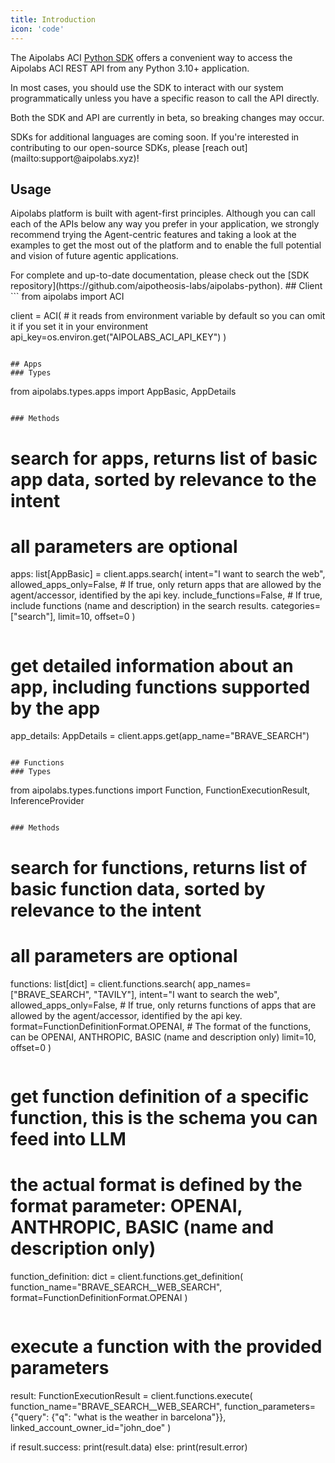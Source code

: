 ```yaml
---
title: Introduction
icon: 'code'
---
```

The Aipolabs ACI [Python SDK](https://github.com/aipotheosis-labs/aipolabs-python) offers a convenient way to access the Aipolabs ACI REST API from any Python 3.10+ application.

In most cases, you should use the SDK to interact with our system programmatically unless you have a specific reason to call the API directly.

Both the SDK and API are currently in beta, so breaking changes may occur.

<Note>
SDKs for additional languages are coming soon. If you're interested in contributing to our open-source SDKs, please [reach out](mailto:support@aipolabs.xyz)!
</Note>

## Usage
Aipolabs platform is built with agent-first principles. Although you can call each of the APIs below any way you prefer in your application, we strongly recommend trying the Agent-centric features and taking a look at the examples to get the most out of the platform and to enable the full potential and vision of future agentic applications.

<Note>
For complete and up-to-date documentation, please check out the [SDK repository](https://github.com/aipotheosis-labs/aipolabs-python).
</Note>
## Client
```
from aipolabs import ACI

client = ACI(
    # it reads from environment variable by default so you can omit it if you set it in your environment
    api_key=os.environ.get("AIPOLABS_ACI_API_KEY")
)
```

## Apps
### Types
```
from aipolabs.types.apps import AppBasic, AppDetails
```

### Methods
```
# search for apps, returns list of basic app data, sorted by relevance to the intent
# all parameters are optional
apps: list[AppBasic] = client.apps.search(
    intent="I want to search the web",
    allowed_apps_only=False, # If true, only return apps that are allowed by the agent/accessor, identified by the api key.
    include_functions=False, # If true, include functions (name and description) in the search results.
    categories=["search"],
    limit=10,
    offset=0
)
```
```
# get detailed information about an app, including functions supported by the app
app_details: AppDetails = client.apps.get(app_name="BRAVE_SEARCH")
```

## Functions
### Types
```
from aipolabs.types.functions import Function, FunctionExecutionResult, InferenceProvider
```

### Methods
```
# search for functions, returns list of basic function data, sorted by relevance to the intent
# all parameters are optional
functions: list[dict] = client.functions.search(
    app_names=["BRAVE_SEARCH", "TAVILY"],
    intent="I want to search the web",
    allowed_apps_only=False, # If true, only returns functions of apps that are allowed by the agent/accessor, identified by the api key.
    format=FunctionDefinitionFormat.OPENAI, # The format of the functions, can be OPENAI, ANTHROPIC, BASIC (name and description only)
    limit=10,
    offset=0
)
```
```
# get function definition of a specific function, this is the schema you can feed into LLM
# the actual format is defined by the format parameter: OPENAI, ANTHROPIC, BASIC (name and description only)
function_definition: dict = client.functions.get_definition(
    function_name="BRAVE_SEARCH__WEB_SEARCH",
    format=FunctionDefinitionFormat.OPENAI
)
```
```
# execute a function with the provided parameters
result: FunctionExecutionResult = client.functions.execute(
    function_name="BRAVE_SEARCH__WEB_SEARCH",
    function_parameters={"query": {"q": "what is the weather in barcelona"}},
    linked_account_owner_id="john_doe"
)

if result.success:
    print(result.data)
else:
    print(result.error)
```
